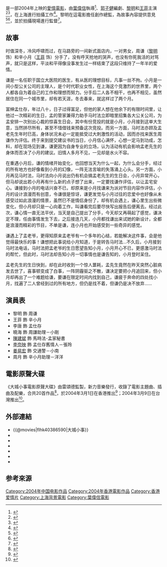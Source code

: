 {{Otheruses|subject=2004年上映的電影|other=其他名稱相近或相同的條目|大城小事}}
{{Infobox Film
| name               = 大城小事
| original_name      = ''{{lang|en|Leaving Me, Loving You}}''
| image              = Leaving me loving you.jpg
| caption            = 
| director           = [[葉偉信|葉偉信]]
| executive_producer = [[陳善之|陳善之]]<br/>[[韓宏飛|韓宏飛]]
| producer           = 陳善之<br/>[[高鳳俊|高鳳俊]]
| producer_2         = 嚴晶、聶志華<br>張慶、王震球
| writer             = [[郭子健|郭子健]]
| starring           = [[黎明|黎明]]<br/>[[王菲|王菲]]
| music              = [[雷頌德|雷頌德]]
| cinematography     = [[潘耀明|潘耀明]] ([[HKSC|HKSC]])
| editing            = [[張嘉輝|張嘉輝]] (HKSE)
| studio             = {{flagicon|HKG}} 百仕活娛樂事業有限公司
| distributor        = {{flagicon|HKG}} Go Film Distribution Ltd.
| released           = {{flagicon|HKG}}　{{film date|2004|2|12}}<br>{{flagicon|ROC}}　{{film date|2004|3|5}}
| rate               = {{HKG}}：I
| runtime            = 95分鐘
| country            = {{HKG}}<br/>{{PRC}}
| language           = 粵語<br />普通話
| imdb_id            = tt0386590
}}

{{engname|《大城小事》|''Leaving Me, Loving You''}}是一部2004年上映的[[愛情電影|愛情電影]]，由[[葉偉信|葉偉信]]執導<ref>{{cite news|language =中文|url =https://hk.appledaily.com/entertainment/20030610/R5QUBK2ZUBSRPKX7QBG2AYPNHM/|title =北京男女上海續前緣 王菲減價負腰傷全為黎明|publisher =蘋果日報|date =2003-06-10|access-date =2021-06-20|archive-url =https://web.archive.org/web/20210620072117/https://hk.appledaily.com/entertainment/20030610/R5QUBK2ZUBSRPKX7QBG2AYPNHM/|archive-date =2021-06-20|dead-url =yes}}</ref>、[[郭子健|郭子健]]編劇、[[黎明|黎明]]和[[王菲|王菲]]主演<ref>{{cite news|language =中文|url =https://hk.appledaily.com/entertainment/20030711/MH3QP6E7SGDSTW45SM67JS2YHQ/|title =黎明要王菲扮到最靚|publisher =蘋果日報|date =2003-07-11|access-date =2021-06-20|archive-url =https://web.archive.org/web/20210620074935/https://hk.appledaily.com/entertainment/20030711/MH3QP6E7SGDSTW45SM67JS2YHQ/|archive-date =2021-06-20|dead-url =yes}}</ref><ref>{{cite web|url=https://www.epochtimes.com/b5/3/7/14/n342537.htm|title=《大城小事》邀王菲 黎明首次出任電影制片人|website=大紀元|date=2003-07-14|access-date=2020-04-07|archive-url=https://web.archive.org/web/20030821130528/https://www.epochtimes.com/b5/3/7/14/n342537.htm|archive-date=2003-08-21|dead-url=no}}</ref>，在上海進行拍攝工作<ref>{{cite news|language =中文|url =https://hk.appledaily.com/entertainment/20030625/YB7JHOB57XPWKJORWFQKXXKUVY/|title =黎明赴上海險送機尾|publisher =蘋果日報|date =2003-06-25|access-date =2021-06-20|archive-url =https://web.archive.org/web/20210620073248/https://hk.appledaily.com/entertainment/20030625/YB7JHOB57XPWKJORWFQKXXKUVY/|archive-date =2021-06-20|dead-url =yes}}</ref>。黎明在這電影擔任創作總監，為故事內容提供意見<ref>{{cite news|language =中文|url =http://the-sun.on.cc/channels/ent/20030712/20030712000951_0003.html|title =黎明《大城小事》上海38℃開鏡|publisher =太陽報|date =2003-07-12|access-date =2020-04-07|archive-url =https://web.archive.org/web/20200407022752/http://the-sun.on.cc/channels/ent/20030712/20030712000951_0003.html|archive-date =2020-04-07|dead-url =no}}</ref><ref>{{cite news|language =中文|url =http://std.stheadline.com/archive/fullstory.asp?andor=or&year1=2004&month1=1&day1=26&year2=2004&month2=1&day2=26&category=all&id=20040126f02&keyword1=&keyword2=|title =黎明王菲共度甜蜜情人節|publisher =星島日報|date =2004-01-26|access-date =2019-12-14|archive-url =https://web.archive.org/web/20191214070449/http://std.stheadline.com/archive/fullstory.asp?andor=or&year1=2004&month1=1&day1=26&year2=2004&month2=1&day2=26&category=all&id=20040126f02&keyword1=&keyword2=|archive-date =2019-12-14|dead-url =yes}}</ref>，並於拍攝現場進行監督<ref>{{cite news|language =中文|url =https://hk.appledaily.com/entertainment/20030716/6XTMX4QGFNERITGZ5ALXGCIZJI/|title =黎明身兼監製現場一腳踢 王菲煲煙煲電話特別甜！|publisher =蘋果日報|date =2003-07-16|access-date =2021-06-20|archive-url =https://web.archive.org/web/20210620075945/https://hk.appledaily.com/entertainment/20030716/6XTMX4QGFNERITGZ5ALXGCIZJI/|archive-date =2021-06-20|dead-url =yes}}</ref>。

== 故事 ==
时值深冬，冷风呼啸而过，在马路旁的一间新式面店内，一对男女，周谦（[[黎明|黎明]] 饰）和辛小月（[[王菲|王菲]] 饰）分手了，没有呼天抢地的哭声，也没有你死我活的对骂声，就只是这样，平淡和平得像没事发生过一样结束了这段只维持了一年半的爱情。

谦是一名任职于国立大医院的医生，有从医的理想目标，凡事一丝不拘。小月是一间小型公关公司的主理人，是个时代职业女性，在上海这个竞激烈的世界里，两个人都各自为着自己的工作和理想而努力。分手后二人各不相干，也再不相见，虽然居住在同一个城市里，却有若天涯，冬去春来，就这样过了两个月。

富绅孟仕存，年过八十，日子过得富足，但他的家人想在他余下的有限时间里，让他过一次精彩的生日，孟的管家兼得力助手马时法立即暗里招集各大公关公司，为孟安排一次别出心裁的惊喜生日会，其中有份竞投的就是小月，小月接到这单大生意，当然拼尽所有，甚至不惜借钱来预备这次竞投。而另一方面，马时法亦顾及孟老先生年时巳高，身体状况未必一定能抵受过大刺激性的活动，因而亦找来医生周谦作为评估。终于来到提交建议书的当日，小月信心满怀，心想一定马到功成，怎料，却在现场见到谦，谦更因为自身专业的立场，认为活动有机会影响孟老先生的身体而否决了小月的建议。旧情人多月不见，一见却是水火不容。

在重遇小月后，谦的情绪开始变化，也回想当天为什么一起，为什么会分手，经过的所有地方也好像看到小月的幻像，一阵无法言喻的失落涌上心头。另一方面，小月再见马时法，马时法向小月说出仍有机会搞孟老先生的生日会，小月异常开心，但马却说出若小月再有什么新的点子想了出来，一定要找谦作评估，以让孟宅安心。谦接到小月的电话兴奋不已，却原来是小月找谦来为派对节目内容作评估，小月的设计浪漫而有创意，令谦很是惊讶，谦更发觉与小月过往的恋爱中也好像从未感受过如此浪漫的情景，虽然巳不是情侣身份了，却有机会遇上，谦心里生出些微变化，但小月却只是一心向着工作，叫谦看完后要尽快写出报告后便离去。经过此次，谦心情一直无法平伏，当天是自己提出了分手，今天却又再萌起了感觉，谦决定不理，任由事情发生下去，之后接连几天，小月都找谦出来试她的新设计，全都是浪漫而精彩的节目，不单是谦，连小月也开始感受到一些奇异的感觉。

谦遇上了孟老爷，更得知原来孟老爷有一个多年的心结，若能解决这件事，会是他觉得最快乐的事！谦想把此事说给小月知道，于是转告马时法…不久后，小月接到马时法电话，马时法把孟老爷的生日愿望告知小月，小月开心不已，更感激马时法的帮忙，但此时，马时法却告知小月一切事情也是谦告知的，小月登时呆住。

孟老先生的生日快到，却在此时收到一个惊人噩耗，孟先生竟然在昨天突然心脏病发去世了，喜事顿变成了白事，一阵阴霾驱之不散，谦决定要把小月追回来，但小月却再出了一个难题给谦，要谦在限定时间内找到自己，谦疲于奔命的四处找小月，找遍了二人曾经到过的所有地方，但仍是找不着，但谦仍是决不放弃......

==演員表==
* 黎明 飾 周谦
* 王菲 飾 辛小月
* 李唐 飾 孟仕存
* 曉海 飾 周謙助理－小剛
* [[陳建斌|陳建斌]] 飾 馬時法-孟家秘書
* [[李奈映|李奈映]] 飾 孟仕存舊情人－張玲
* [[姜宏波|姜易宏]] 飾 交通警－小南
* 周月 飾 辛小月助理－洋洋

==電影原聲大碟==
{{main|大城小事電影原聲大碟}}
《大城小事電影原聲大碟》由雷頌德監製，新力音樂發行，收錄了電影主題曲、插曲及配樂，合共20首作品<ref>{{cite web|url=http://the-sun.on.cc/channels/ent/20040330/20040330010348_0003.html|title=《大城小事》原聲大碟懷舊浪漫恰到好處|website=太陽報|date=2004-03-30|access-date=2020-10-18|archive-url=https://web.archive.org/web/20190808114720/http://the-sun.on.cc/channels/ent/20040330/20040330010348_0003.html|archive-date=2019-08-08|dead-url=no}}</ref>，於2004年3月1日在香港推出<ref>{{cite news |language = 中文 |author = 沈寶茜 |url = http://the-sun.on.cc/channels/ent/20040302/20040302004633_0003.html |title = 《大城小事》大碟半日賣斷市 |publisher = 太陽報 |date = 2004-03-02 |access-date = 2020-10-18 |archive-url = https://web.archive.org/web/20201018052253/http://the-sun.on.cc/channels/ent/20040302/20040302004633_0003.html |archive-date = 2020-10-18 |dead-url = no }}</ref>；2004年3月9日在台灣推出<ref>{{Cite web |url = https://www.kiss.com.tw/music/album.php?id=914 |title = 電影大城小事專輯介紹 |date = 2014-04-10 |publisher = 大眾廣播FM99.9 |language = 中文 |access-date = 2020-10-18 |archive-url = https://web.archive.org/web/20140410111710/https://www.kiss.com.tw/music/album.php?id=914 |archive-date = 2014-04-10 |dead-url = no }}</ref>。

==外部連結==
*{{@movies|flhk40386590|大城小事}}
*{{douban|title=大城小事}}
*{{Mtime|15164|大城小事}}
*{{Amg movie|474731|大城小事}}
*{{rotten-tomatoes|dai-sing-siu-si|大城小事}}
*{{hkmdb title|10582|大城小事}}
*{{imdb title|0386590|大城小事}}

== 参考來源==
{{reflist}}
{{portal bar|電影}}
{{黎明}}
{{王菲}}
[[Category:2004年中国电影作品|Category:2004年中国电影作品]]
[[Category:2004年香港電影作品|Category:2004年香港電影作品]]
[[Category:香港爱情片|Category:香港爱情片]]
[[Category:上海背景電影|Category:上海背景電影]]
[[Category:葉偉信電影|Category:葉偉信電影]]